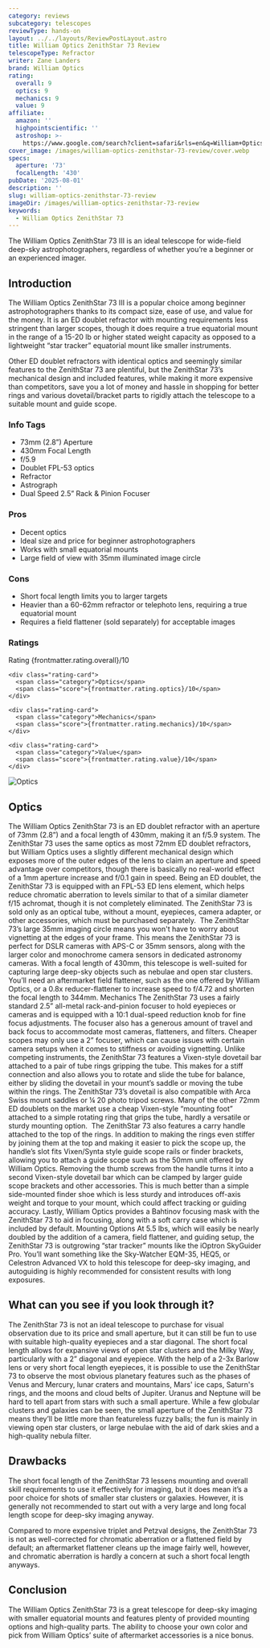```yaml
---
category: reviews
subcategory: telescopes
reviewType: hands-on
layout: ../../layouts/ReviewPostLayout.astro
title: William Optics ZenithStar 73 Review
telescopeType: Refractor
writer: Zane Landers
brand: William Optics
rating:
  overall: 9
  optics: 9
  mechanics: 9
  value: 9
affiliate:
  amazon: ''
  highpointscientific: ''
  astroshop: >-
    https://www.google.com/search?client=safari&rls=en&q=William+Optics+ZenithStar+73&ie=UTF-8&oe=UTF-8
cover_image: /images/william-optics-zenithstar-73-review/cover.webp
specs:
  aperture: '73'
  focalLength: '430'
pubDate: '2025-08-01'
description: ''
slug: william-optics-zenithstar-73-review
imageDir: /images/william-optics-zenithstar-73-review
keywords:
  - William Optics ZenithStar 73
---
```


<p class="highlight">The William Optics ZenithStar 73 III is an ideal telescope for wide-field deep-sky astrophotographers, regardless of whether you’re a beginner or an experienced imager.</p>
<h2>Introduction</h2>

<p>The William Optics ZenithStar 73 III is a popular choice among beginner astrophotographers thanks to its compact size, ease of use, and value for the money. It is an ED doublet refractor with mounting requirements less stringent than larger scopes, though it does require a true equatorial mount in the range of a 15-20 lb or higher stated weight capacity as opposed to a lightweight “star tracker” equatorial mount like smaller instruments.</p>
<p>Other ED doublet refractors with identical optics and seemingly similar features to the ZenithStar 73 are plentiful, but the ZenithStar 73’s mechanical design and included features, while making it more expensive than competitors, save you a lot of money and hassle in shopping for better rings and various dovetail/bracket parts to rigidly attach the telescope to a suitable mount and guide scope.</p>
<section class="info-tags">
  <h3>Info Tags</h3>
  <ul>
    <li>73mm (2.8”) Aperture</li>
    <li>430mm Focal Length</li>
    <li>f/5.9</li>
    <li>Doublet FPL-53 optics</li>
    <li>Refractor</li>
    <li>Astrograph</li>
    <li>Dual Speed 2.5” Rack & Pinion Focuser</li>
  </ul>
</section>

<section class="pros-cons">
  <div class="pros-block">
    <h3>Pros</h3>
    <ul>
        <li>Decent optics</li>
        <li>Ideal size and price for beginner astrophotographers</li>
        <li>Works with small equatorial mounts</li>
        <li>Large field of view with 35mm illuminated image circle</li>
    </ul>
  </div>
  <div class="cons-block">
    <h3>Cons</h3>
    <ul>
        <li>Short focal length limits you to larger targets</li>
        <li>Heavier than a 60-62mm refractor or telephoto lens, requiring a true equatorial mount</li>
        <li>Requires a field flattener (sold separately) for acceptable images</li>
    </ul>
  </div>
</section>

<section class="ratings">
  <h3>Ratings</h3>
  <div class="ratings-grid">
    <div class="rating-card">
      <span class="category">Rating</span>
      <span class="score">{frontmatter.rating.overall}/10</span>
    </div>

    <div class="rating-card">
      <span class="category">Optics</span>
      <span class="score">{frontmatter.rating.optics}/10</span>
    </div>

    <div class="rating-card">
      <span class="category">Mechanics</span>
      <span class="score">{frontmatter.rating.mechanics}/10</span>
    </div>

    <div class="rating-card">
      <span class="category">Value</span>
      <span class="score">{frontmatter.rating.value}/10</span>
    </div>
  </div>
</section>

<Affiliates affiliate={frontmatter.affiliate} />

<img class="post-image" src="/images/william-optics-zenithstar-73-review/optics.webp" alt="Optics"></img>
<h2>Optics</h2>

The William Optics ZenithStar 73 is an ED doublet refractor with an aperture of 73mm (2.8”) and a focal length of 430mm, making it an f/5.9 system. The ZenithStar 73 uses the same optics as most 72mm ED doublet refractors, but William Optics uses a slightly different mechanical design which exposes more of the outer edges of the lens to claim an aperture and speed advantage over competitors, though there is basically no real-world effect of a 1mm aperture increase and f/0.1 gain in speed.
Being an ED doublet, the ZenithStar 73 is equipped with an FPL-53 ED lens element, which helps reduce chromatic aberration to levels similar to that of a similar diameter f/15 achromat, though it is not completely eliminated. The ZenithStar 73 is sold only as an optical tube, without a mount, eyepieces, camera adapter, or other accessories, which must be purchased separately. 
The ZenithStar 73’s large 35mm imaging circle means you won't have to worry about vignetting at the edges of your frame. This means the ZenithStar 73 is perfect for DSLR cameras with APS-C or 35mm sensors, along with the larger color and monochrome camera sensors in dedicated astronomy cameras.
With a focal length of 430mm, this telescope is well-suited for capturing large deep-sky objects such as nebulae and open star clusters. You’ll need an aftermarket field flattener, such as the one offered by William Optics, or a 0.8x reducer-flattener to increase speed to f/4.72 and shorten the focal length to 344mm.
Mechanics
The ZenithStar 73 uses a fairly standard 2.5” all-metal rack-and-pinion focuser to hold eyepieces or cameras and is equipped with a 10:1 dual-speed reduction knob for fine focus adjustments. The focuser also has a generous amount of travel and back focus to accommodate most cameras, flatteners, and filters. Cheaper scopes may only use a 2” focuser, which can cause issues with certain camera setups when it comes to stiffness or avoiding vignetting.
Unlike competing instruments, the ZenithStar 73 features a Vixen-style dovetail bar attached to a pair of tube rings gripping the tube. This makes for a stiff connection and also allows you to rotate and slide the tube for balance, either by sliding the dovetail in your mount’s saddle or moving the tube within the rings. The ZenithStar 73’s dovetail is also compatible with Arca Swiss mount saddles or ¼ 20 photo tripod screws. Many of the other 72mm ED doublets on the market use a cheap Vixen-style “mounting foot” attached to a simple rotating ring that grips the tube, hardly a versatile or sturdy mounting option. 
The ZenithStar 73 also features a carry handle attached to the top of the rings. In addition to making the rings even stiffer by joining them at the top and making it easier to pick the scope up, the handle’s slot fits Vixen/Synta style guide scope rails or finder brackets, allowing you to attach a guide scope such as the 50mm unit offered by William Optics. Removing the thumb screws from the handle turns it into a second Vixen-style dovetail bar which can be clamped by larger guide scope brackets and other accessories. This is much better than a simple side-mounted finder shoe which is less sturdy and introduces off-axis weight and torque to your mount, which could affect tracking or guiding accuracy.
Lastly, William Optics provides a Bahtinov focusing mask with the ZenithStar 73 to aid in focusing, along with a soft carry case which is included by default.
Mounting Options
At 5.5 lbs, which will easily be nearly doubled by the addition of a camera, field flattener, and guiding setup, the ZenithStar 73 is outgrowing “star tracker” mounts like the iOptron SkyGuider Pro. You’ll want something like the Sky-Watcher EQM-35, HEQ5, or Celestron Advanced VX to hold this telescope for deep-sky imaging, and autoguiding is highly recommended for consistent results with long exposures.
<h2>What can you see if you look through it?</h2>

<p>The ZenithStar 73 is not an ideal telescope to purchase for visual observation due to its price and small aperture, but it can still be fun to use with suitable high-quality eyepieces and a star diagonal. The short focal length allows for expansive views of open star clusters and the Milky Way, particularly with a 2” diagonal and eyepiece. With the help of a 2-3x Barlow lens or very short focal length eyepieces, it is possible to use the ZenithStar 73 to observe the most obvious planetary features such as the phases of Venus and Mercury, lunar craters and mountains, Mars' ice caps, Saturn's rings, and the moons and cloud belts of Jupiter. Uranus and Neptune will be hard to tell apart from stars with such a small aperture. While a few globular clusters and galaxies can be seen, the small aperture of the ZenithStar 73 means they’ll be little more than featureless fuzzy balls; the fun is mainly in viewing open star clusters, or large nebulae with the aid of dark skies and a high-quality nebula filter.</p>
<h2>Drawbacks</h2>

<p>The short focal length of the ZenithStar 73 lessens mounting and overall skill requirements to use it effectively for imaging, but it does mean it’s a poor choice for shots of smaller star clusters or galaxies. However, it is generally not recommended to start out with a very large and long focal length scope for deep-sky imaging anyway.</p>
<p>Compared to more expensive triplet and Petzval designs, the ZenithStar 73 is not as well-corrected for chromatic aberration or a flattened field by default; an aftermarket flattener cleans up the image fairly well, however, and chromatic aberration is hardly a concern at such a short focal length anyways.</p>
<h2>Conclusion</h2>

<p>The William Optics ZenithStar 73 is a great telescope for deep-sky imaging with smaller equatorial mounts and features plenty of provided mounting options and high-quality parts. The ability to choose your own color and pick from William Optics’ suite of aftermarket accessories is a nice bonus.</p>

